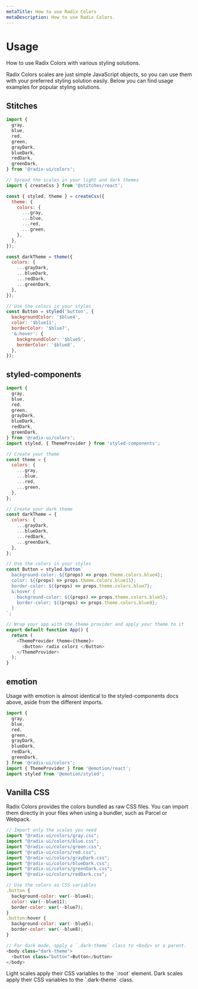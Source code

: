 ```yaml
---
metaTitle: How to use Radix Colors
metaDescription: How to use Radix Colors.
---
```


# Usage

<Description>
  How to use Radix Colors with various styling solutions.
</Description>

Radix Colors scales are just simple JavaScript objects, so you can use them with your preferred styling solution easily. Below you can find usage examples for popular styling solutions.

## Stitches

```jsx
import {
  gray,
  blue,
  red,
  green,
  grayDark,
  blueDark,
  redDark,
  greenDark,
} from '@radix-ui/colors';

// Spread the scales in your light and dark themes
import { createCss } from '@stitches/react';

const { styled, theme } = createCss({
  theme: {
    colors: {
      ...gray,
      ...blue,
      ...red,
      ...green,
    },
  },
});

const darkTheme = theme({
  colors: {
    ...grayDark,
    ...blueDark,
    ...redDark,
    ...greenDark,
  },
});

// Use the colors in your styles
const Button = styled('button', {
  backgroundColor: '$blue4',
  color: '$blue11',
  borderColor: '$blue7',
  '&:hover': {
    backgroundColor: '$blue5',
    borderColor: '$blue8',
  },
});
```

## styled-components

```js
import {
  gray,
  blue,
  red,
  green,
  grayDark,
  blueDark,
  redDark,
  greenDark,
} from '@radix-ui/colors';
import styled, { ThemeProvider } from 'styled-components';

// Create your theme
const theme = {
  colors: {
    ...gray,
    ...blue,
    ...red,
    ...green,
  },
};

// Create your dark theme
const darkTheme = {
  colors: {
    ...grayDark,
    ...blueDark,
    ...redDark,
    ...greenDark,
  },
};

// Use the colors in your styles
const Button = styled.button`
  background-color: ${(props) => props.theme.colors.blue4};
  color: ${(props) => props.theme.colors.blue11};
  border-color: ${(props) => props.theme.colors.blue7};
  &:hover {
    background-color: ${(props) => props.theme.colors.blue5};
    border-color: ${(props) => props.theme.colors.blue8};
  }
`;

// Wrap your app with the theme provider and apply your theme to it
export default function App() {
  return (
    <ThemeProvider theme={theme}>
      <Button> radix colorz </Button>
    </ThemeProvider>
  );
}
```

## emotion

Usage with emotion is almost identical to the styled-components docs above, aside from the different imports.

```js
import {
  gray,
  blue,
  red,
  green,
  grayDark,
  blueDark,
  redDark,
  greenDark,
} from '@radix-ui/colors';
import { ThemeProvider } from '@emotion/react';
import styled from '@emotion/styled';
```

## Vanilla CSS

Radix Colors provides the colors bundled as raw CSS files. You can import them directly in your files when using a bundler, such as Parcel or Webpack.

```js
// Import only the scales you need
import "@radix-ui/colors/gray.css";
import "@radix-ui/colors/blue.css";
import "@radix-ui/colors/green.css";
import "@radix-ui/colors/red.css";
import "@radix-ui/colors/grayDark.css";
import "@radix-ui/colors/blueDark.css";
import "@radix-ui/colors/greenDark.css";
import "@radix-ui/colors/redDark.css";

// Use the colors as CSS variables
.button {
  background-color: var(--blue4);
  color: var(--blue11);
  border-color: var(--blue7);
}
.button:hover {
  background-color: var(--blue5);
  border-color: var(--blue8);
}

// For dark mode, apply a `.dark-theme` class to <body> or a parent.
<body class="dark-theme">
  <button class="button">Button</button>
</body>
```

<Note>
  Light scales apply their CSS variables to the `:root` element. Dark
  scales apply their CSS variables to the `.dark-theme` class.
</Note>
